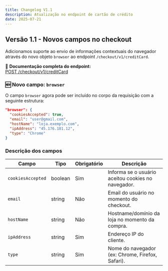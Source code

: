 ```yaml
---
title: Changelog V1.1
description: Atualização no endpoint de cartão de crédito
date: 2025-07-21
---
```


## Versão 1.1 - Novos campos no checkout
Adicionamos suporte ao envio de informações contextuais do navegador através do novo objeto `browser` ao endpoint `/checkout/v1/creditCard`.

🔗 **Documentação completa do endpoint:**  
[POST /checkout/v1/creditCard](https://cupula.mintlify.app/api-reference/checkout/create-payment-credit#body-browser)

### 🆕 Novo campo: `browser`

O campo `browser` agora pode ser incluído no corpo da requisição com a seguinte estrutura:

```json
"browser": {
  "cookiesAccepted": true,
  "email": "user@gmail.com",
  "hostName": "loja.exemplo.com",
  "ipAddress": "45.176.181.12",
  "type": "Chrome"
}
```

### Descrição dos campos

| Campo             | Tipo    | Obrigatório | Descrição                                          |
| ----------------- | ------- | ----------- | -------------------------------------------------- |
| `cookiesAccepted` | boolean | Sim         | Informa se o usuário aceitou cookies no navegador. |
| `email`           | string  | Não         | Email do usuário no momento do checkout.           |
| `hostName`        | string  | Não         | Hostname/domínio da loja no momento da compra.     |
| `ipAddress`       | string  | Sim         | Endereço IP do cliente.                            |
| `type`            | string  | Sim         | Nome do navegador (ex: Chrome, Firefox, Safari).   |
